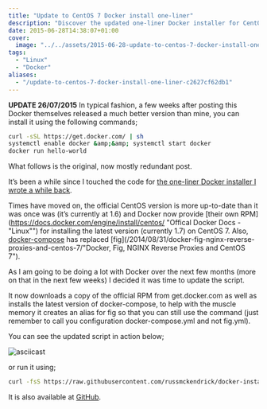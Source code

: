 ```yaml
---
title: "Update to CentOS 7 Docker install one-liner"
description: "Discover the updated one-liner Docker installer for CentOS 7. Install Docker 1.7 and docker-compose effortlessly with the official RPM and a single command."
date: 2015-06-28T14:38:07+01:00
cover:
  image: "../../assets/2015-06-28-update-to-centos-7-docker-install-oneliner/blog-cover-2015-06-28-update-to-centos-7-docker-install-oneliner.png"
tags:
  - "Linux"
  - "Docker"
aliases:
  - "/update-to-centos-7-docker-install-one-liner-c2627cf62db1"
---
```


**UPDATE 26/07/2015**
In typical fashion, a few weeks after posting this Docker themselves released a much better version than mine, you can install it using the following commands;

```bash frame="terminal" title="Update to CentOS 7 Docker install one-liner 1/2"
curl -sSL https://get.docker.com/ | sh
systemctl enable docker &amp;&amp; systemctl start docker
docker run hello-world
```


What follows is the original, now mostly redundant post.

It’s been a while since I touched the code for [the one-liner Docker installer I wrote a while back](/2014/11/02/installing-docker-1.3.x-on-centos-7/ "Installing Docker 1.3.x on CentOS 7").

Times have moved on, the official CentOS version is more up-to-date than it was once was (it’s currently at 1.6) and Docker now provide [their own RPM](https://docs.docker.com/engine/install/centos/ "Offical Docker Docs - "Linux"") for installing the latest version (currently 1.7) on CentOS 7. Also, [docker-compose](/2015/03/21/docker-machine-compose-swarm/ "Docker Machine, Compose & Swarm") has replaced [fig](/2014/08/31/docker-fig-nginx-reverse-proxies-and-centos-7/"Docker, Fig, NGINX Reverse Proxies and CentOS 7").

As I am going to be doing a lot with Docker over the next few months (more on that in the next few weeks) I decided it was time to update the script.

It now downloads a copy of the official RPM from get.docker.com as well as installs the latest version of docker-compose, to help with the muscle memory it creates an alias for fig so that you can still use the command (just remember to call you configuration docker-compose.yml and not fig.yml).

You can see the updated script in action below;

<Img src="/assets/2015-06-28-update-to-centos-7-docker-install-oneliner/img/2015-06-28_update-to-centos-7-docker-install-oneliner_1.png" alt="asciicast" />

or run it using;

```bash frame="terminal" title="Update to CentOS 7 Docker install one-liner 2/2"
curl -fsS https://raw.githubusercontent.com/russmckendrick/docker-install/master/install-offical | bash
```


It is also available at [GitHub](https://github.com/russmckendrick/docker-install "docker-install").

